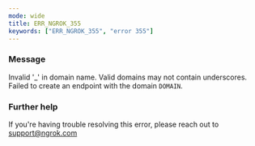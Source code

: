```yaml
---
mode: wide
title: ERR_NGROK_355
keywords: ["ERR_NGROK_355", "error 355"]
---
```



### Message

Invalid '\_' in domain name. Valid domains may not contain underscores. Failed to create an endpoint with the domain `DOMAIN`.

<ErrorDetails />

### Further help

If you're having trouble resolving this error, please reach out to [support@ngrok.com](mailto:support@ngrok.com?subject=Help%20with%20ERR_NGROK_355)
